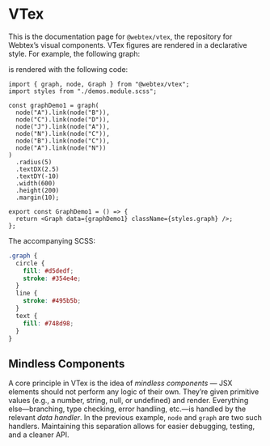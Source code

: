 
# VTex

This is the documentation page for `@webtex/vtex`, the repository for Webtex’s visual components. VTex figures are rendered in a declarative style. For example, the following graph:

<GraphDemo1 />

is rendered with the following code:

```tsx
import { graph, node, Graph } from "@webtex/vtex";
import styles from "./demos.module.scss";

const graphDemo1 = graph(
  node("A").link(node("B")),
  node("C").link(node("D")),
  node("J").link(node("A")),
  node("N").link(node("C")),
  node("B").link(node("C")),
  node("A").link(node("N"))
)
  .radius(5)
  .textDX(2.5)
  .textDY(-10)
  .width(600)
  .height(200)
  .margin(10);

export const GraphDemo1 = () => {
  return <Graph data={graphDemo1} className={styles.graph} />;
};
```

The accompanying SCSS:

```scss
.graph {
  circle {
    fill: #d5dedf;
    stroke: #354e4e;
  }
  line {
    stroke: #495b5b;
  }
  text {
    fill: #748d98;
  }
}
```

## Mindless Components
A core principle in VTex is the idea of _mindless components_ — JSX elements should not perform any logic of their own. They’re given primitive values (e.g., a number, string, null, or undefined) and render. Everything else—branching, type checking, error handling, etc.—is handled by the relevant _data handler_. In the previous example, `node` and `graph` are two such handlers. Maintaining this separation allows for easier debugging, testing, and a cleaner API.


